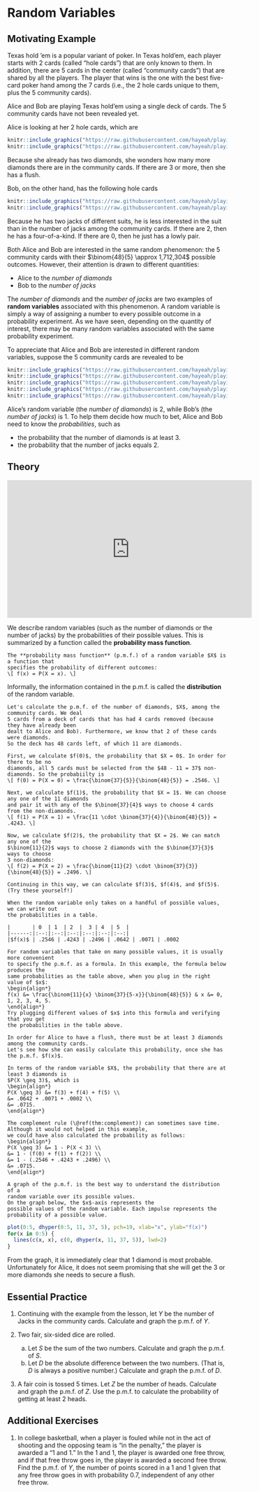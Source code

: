 # Random Variables {#rv}

## Motivating Example {-}

Texas hold 'em is a popular variant of poker. In Texas hold'em, each 
player starts with 2 cards (called "hole cards") that are only known to them. 
In addition, there are 5 cards in the center (called "community cards") that
are shared by all the players. The player that wins is the one with the 
best five-card poker hand among the 7 cards (i.e., the 2 hole cards unique to them, 
plus the 5 community cards). 

Alice and Bob are playing Texas hold'em using a single deck of cards. The 
5 community cards have not been revealed yet. 

Alice is looking at her 2 hole cards, which are

```r
knitr::include_graphics("https://raw.githubusercontent.com/hayeah/playing-cards-assets/master/png/queen_of_diamonds.png") 
knitr::include_graphics("https://raw.githubusercontent.com/hayeah/playing-cards-assets/master/png/3_of_diamonds.png")
```

Because she already has two diamonds, she wonders how many more diamonds 
there are in the community cards. If there are 3 or more, then she has a flush.

Bob, on the other hand, has the following hole cards 

```r
knitr::include_graphics("https://raw.githubusercontent.com/hayeah/playing-cards-assets/master/png/jack_of_clubs.png") 
knitr::include_graphics("https://raw.githubusercontent.com/hayeah/playing-cards-assets/master/png/jack_of_hearts.png")
```

Because he has two jacks of different suits, he is less interested 
in the suit than in the number of jacks among the community cards. If there are 2, 
then he has a four-of-a-kind. If there are 0, then he just has a lowly 
pair.

Both Alice and Bob are interested in the same random phenomenon: 
the 5 community cards with their 
$\binom{48}{5} \approx 1,712,304$ possible outcomes. 
However, their attention is drawn to different quantities:

- Alice to the _number of diamonds_
- Bob to the _number of jacks_

The _number of diamonds_ and the _number of jacks_ are two examples of **random variables** associated 
with this phenomenon. A random variable is simply a way of assigning a number to every 
possible outcome in a probability experiment. As we have seen, 
depending on the quantity of interest, there may be many random variables associated with the same 
probability experiment.

To appreciate that Alice and Bob are interested in different random variables, suppose the 
5 community cards are revealed to be

```r
knitr::include_graphics("https://raw.githubusercontent.com/hayeah/playing-cards-assets/master/png/4_of_hearts.png")
knitr::include_graphics("https://raw.githubusercontent.com/hayeah/playing-cards-assets/master/png/jack_of_diamonds.png")
knitr::include_graphics("https://raw.githubusercontent.com/hayeah/playing-cards-assets/master/png/4_of_clubs.png")
knitr::include_graphics("https://raw.githubusercontent.com/hayeah/playing-cards-assets/master/png/ace_of_spades.png")
knitr::include_graphics("https://raw.githubusercontent.com/hayeah/playing-cards-assets/master/png/8_of_diamonds.png")
```

Alice's random variable (the _number of diamonds_) is 2, 
while Bob's (the _number of jacks_) is 1. To help them decide how much to bet, 
Alice and Bob need to know the _probabilities_, such as

- the probability that the number of diamonds is at least 3.
- the probability that the number of jacks equals 2.

<!-- We can simulate the values that a random variable will take. -->

<!-- ```{r} -->
<!-- # define a standard deck of cards (A=1, J=11, Q=12, K=13) -->
<!-- cards <- data.frame( -->
<!--   rank=rep(1:13, 4), -->
<!--   suit=rep(c("C", "D", "H", "S"), each=13) -->
<!-- ) -->

<!-- # remove the 4 cards that Alice and Bob already have -->
<!-- remaining_cards <- cards[-c(11, 16, 25, 37), ] -->

<!-- # initialize vectors for storing the numbers of diamonds -->
<!-- numbers_of_diamonds <- c() -->

<!-- # repeat 10000 times -->
<!-- for (i in 1:10000) { -->
<!--   # simulate 5 community cards -->
<!--   samp <- sample(nrow(remaining_cards), size=5, replace=FALSE) -->
<!--   comm <- remaining_cards[samp, ] -->

<!--   # count up how many diamonds there are, add to the vector -->
<!--   numbers_of_diamonds <- c(numbers_of_diamonds, sum(comm$suit == "D")) -->
<!-- } -->

<!-- # tabulate the simulations -->
<!-- table(numbers_of_diamonds) -->
<!-- ``` -->

<!-- Probabilities such as these are how we ultimately describe random variables. -->


## Theory {-}

<iframe width="560" height="315" src="https://www.youtube.com/embed/Gm-6ccZ7OvM" frameborder="0" allow="accelerometer; autoplay; encrypted-media; gyroscope; picture-in-picture" allowfullscreen></iframe>

We describe random variables (such as the number of diamonds or the number of jacks) by the 
probabilities of their possible values. This is summarized by a function called the 
**probability mass function**.

```definition
The **probability mass function** (p.m.f.) of a random variable $X$ is a function that 
specifies the probability of different outcomes:
\[ f(x) = P(X = x). \]
```

Informally, the information contained in the p.m.f. is called the **distribution** of the 
random variable.

```example
Let's calculate the p.m.f. of the number of diamonds, $X$, among the community cards. We deal 
5 cards from a deck of cards that has had 4 cards removed (because they have already been 
dealt to Alice and Bob). Furthermore, we know that 2 of these cards were diamonds.
So the deck has 48 cards left, of which 11 are diamonds.

First, we calculate $f(0)$, the probability that $X = 0$. In order for there to be no 
diamonds, all 5 cards must be selected from the $48 - 11 = 37$ non-diamonds. So the probabiilty is 
\[ f(0) = P(X = 0) = \frac{\binom{37}{5}}{\binom{48}{5}} = .2546. \]

Next, we calculate $f(1)$, the probability that $X = 1$. We can choose any one of the 11 diamonds 
and pair it with any of the $\binom{37}{4}$ ways to choose 4 cards from the non-diamonds.
\[ f(1) = P(X = 1) = \frac{11 \cdot \binom{37}{4}}{\binom{48}{5}} = .4243. \]

Now, we calculate $f(2)$, the probability that $X = 2$. We can match any one of the 
$\binom{11}{2}$ ways to choose 2 diamonds with the $\binom{37}{3}$ ways to choose 
3 non-diamonds:
\[ f(2) = P(X = 2) = \frac{\binom{11}{2} \cdot \binom{37}{3}}{\binom{48}{5}} = .2496. \]

Continuing in this way, we can calculate $f(3)$, $f(4)$, and $f(5)$. (Try these yourself!)

When the random variable only takes on a handful of possible values, we can write out 
the probabilities in a table.

|       | 0  | 1  | 2  |  3 | 4  | 5  |
|------:|:--:|:--:|:--:|:--:|:--:|:--:|
|$f(x)$ | .2546 | .4243 | .2496 | .0642 | .0071 | .0002

For random variables that take on many possible values, it is usually more convenient 
to specify the p.m.f. as a formula. In this example, the formula below produces the 
same probabilities as the table above, when you plug in the right value of $x$:
\begin{align*}
f(x) &= \frac{\binom{11}{x} \binom{37}{5-x}}{\binom{48}{5}} & x &= 0, 1, 2, 3, 4, 5. 
\end{align*}
Try plugging different values of $x$ into this formula and verifying that you get 
the probabilities in the table above.
```

```example
In order for Alice to have a flush, there must be at least 3 diamonds among the community cards. 
Let's see how she can easily calculate this probability, once she has the p.m.f. $f(x)$.

In terms of the random variable $X$, the probability that there are at least 3 diamonds is 
$P(X \geq 3)$, which is 
\begin{align*} 
P(X \geq 3) &= f(3) + f(4) + f(5) \\
&= .0642 + .0071 + .0002 \\
&= .0715.
\end{align*}

The complement rule (\@ref(thm:complement)) can sometimes save time. Although it would not helped in this example, 
we could have also calculated the probability as follows:
\begin{align*}
P(X \geq 3) &= 1 - P(X < 3) \\
&= 1 - (f(0) + f(1) + f(2)) \\
&= 1 - (.2546 + .4243 + .2496) \\
&= .0715.
\end{align*}
```

```example
A graph of the p.m.f. is the best way to understand the distribution of a 
random variable over its possible values. 
On the graph below, the $x$-axis represents the 
possible values of the random variable. Each impulse represents the 
probability of a possible value.
```

```r
plot(0:5, dhyper(0:5, 11, 37, 5), pch=19, xlab="x", ylab="f(x)")
for(x in 0:5) {
  lines(c(x, x), c(0, dhyper(x, 11, 37, 5)), lwd=2)
}
```

From the graph, it is immediately clear that 1 diamond is most probable. 
Unfortunately for Alice, it does not seem promising that she will get the 
3 or more diamonds she needs to secure a flush.



## Essential Practice {-}

1. Continuing with the example from the lesson, let $Y$ be the number of Jacks in the community cards. Calculate and graph the p.m.f. of $Y$.

2. Two fair, six-sided dice are rolled.

    a. Let $S$ be the sum of the two numbers. Calculate and graph the p.m.f. of $S$.
    b. Let $D$ be the absolute difference between the two numbers. 
    (That is, $D$ is always a positive number.) Calculate and graph the p.m.f. of $D$.

3. A fair coin is tossed 5 times. Let $Z$ be the number of heads. Calculate and graph the p.m.f. of $Z$. 
Use the p.m.f. to calculate the probability of getting at least 2 heads.


## Additional Exercises {-}

1. In college basketball, when a player is fouled while not in the act of shooting and the opposing team is 
"in the penalty," the player is awarded a "1 and 1." In the 1 and 1, the player is awarded one free throw, 
and if that free throw goes in, the player is awarded a second free throw. Find the p.m.f. of $Y$, the 
number of points scored in a 1 and 1 given that any free throw goes in with probability $0.7$, independent of any 
other free throw.


